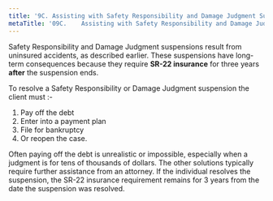 ```yaml
---
title: '9C.	Assisting with Safety Responsibility and Damage Judgment Suspensions'
metaTitle: '09C.	Assisting with Safety Responsibility and Damage Judgment Suspensions'
---
```


Safety Responsibility and Damage Judgment suspensions result from uninsured accidents, as described earlier. These suspensions have long-term consequences because they require **SR-22 insurance** for three years **after** the suspension ends.

To resolve a Safety Responsibility or Damage Judgment suspension the client must :-
1. Pay off the debt 
2. Enter into a payment plan
3. File for bankruptcy 
4. Or reopen the case. 

Often paying off the debt is unrealistic or impossible, especially when a judgment is for tens of thousands of dollars. The other solutions typically require further assistance from an attorney. If the individual resolves the suspension, the SR-22 insurance requirement remains for 3 years from the date the suspension was resolved.
